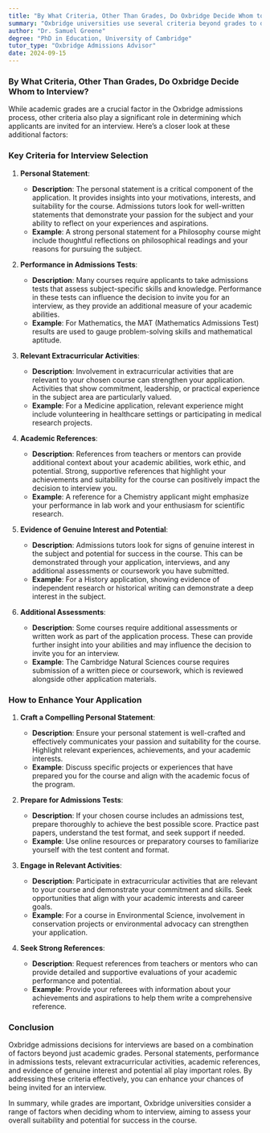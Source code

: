 ```yaml
---
title: "By What Criteria, Other Than Grades, Do Oxbridge Decide Whom to Interview?"
summary: "Oxbridge universities use several criteria beyond grades to decide which applicants to interview. These include the quality of the personal statement, performance in admissions tests, relevant extracurricular activities, and evidence of genuine interest and potential in the chosen subject."
author: "Dr. Samuel Greene"
degree: "PhD in Education, University of Cambridge"
tutor_type: "Oxbridge Admissions Advisor"
date: 2024-09-15
---
```


### By What Criteria, Other Than Grades, Do Oxbridge Decide Whom to Interview?

While academic grades are a crucial factor in the Oxbridge admissions process, other criteria also play a significant role in determining which applicants are invited for an interview. Here’s a closer look at these additional factors:

### Key Criteria for Interview Selection

1. **Personal Statement**:
   - **Description**: The personal statement is a critical component of the application. It provides insights into your motivations, interests, and suitability for the course. Admissions tutors look for well-written statements that demonstrate your passion for the subject and your ability to reflect on your experiences and aspirations.
   - **Example**: A strong personal statement for a Philosophy course might include thoughtful reflections on philosophical readings and your reasons for pursuing the subject.

2. **Performance in Admissions Tests**:
   - **Description**: Many courses require applicants to take admissions tests that assess subject-specific skills and knowledge. Performance in these tests can influence the decision to invite you for an interview, as they provide an additional measure of your academic abilities.
   - **Example**: For Mathematics, the MAT (Mathematics Admissions Test) results are used to gauge problem-solving skills and mathematical aptitude.

3. **Relevant Extracurricular Activities**:
   - **Description**: Involvement in extracurricular activities that are relevant to your chosen course can strengthen your application. Activities that show commitment, leadership, or practical experience in the subject area are particularly valued.
   - **Example**: For a Medicine application, relevant experience might include volunteering in healthcare settings or participating in medical research projects.

4. **Academic References**:
   - **Description**: References from teachers or mentors can provide additional context about your academic abilities, work ethic, and potential. Strong, supportive references that highlight your achievements and suitability for the course can positively impact the decision to interview you.
   - **Example**: A reference for a Chemistry applicant might emphasize your performance in lab work and your enthusiasm for scientific research.

5. **Evidence of Genuine Interest and Potential**:
   - **Description**: Admissions tutors look for signs of genuine interest in the subject and potential for success in the course. This can be demonstrated through your application, interviews, and any additional assessments or coursework you have submitted.
   - **Example**: For a History application, showing evidence of independent research or historical writing can demonstrate a deep interest in the subject.

6. **Additional Assessments**:
   - **Description**: Some courses require additional assessments or written work as part of the application process. These can provide further insight into your abilities and may influence the decision to invite you for an interview.
   - **Example**: The Cambridge Natural Sciences course requires submission of a written piece or coursework, which is reviewed alongside other application materials.

### How to Enhance Your Application

1. **Craft a Compelling Personal Statement**:
   - **Description**: Ensure your personal statement is well-crafted and effectively communicates your passion and suitability for the course. Highlight relevant experiences, achievements, and your academic interests.
   - **Example**: Discuss specific projects or experiences that have prepared you for the course and align with the academic focus of the program.

2. **Prepare for Admissions Tests**:
   - **Description**: If your chosen course includes an admissions test, prepare thoroughly to achieve the best possible score. Practice past papers, understand the test format, and seek support if needed.
   - **Example**: Use online resources or preparatory courses to familiarize yourself with the test content and format.

3. **Engage in Relevant Activities**:
   - **Description**: Participate in extracurricular activities that are relevant to your course and demonstrate your commitment and skills. Seek opportunities that align with your academic interests and career goals.
   - **Example**: For a course in Environmental Science, involvement in conservation projects or environmental advocacy can strengthen your application.

4. **Seek Strong References**:
   - **Description**: Request references from teachers or mentors who can provide detailed and supportive evaluations of your academic performance and potential.
   - **Example**: Provide your referees with information about your achievements and aspirations to help them write a comprehensive reference.

### Conclusion

Oxbridge admissions decisions for interviews are based on a combination of factors beyond just academic grades. Personal statements, performance in admissions tests, relevant extracurricular activities, academic references, and evidence of genuine interest and potential all play important roles. By addressing these criteria effectively, you can enhance your chances of being invited for an interview.

In summary, while grades are important, Oxbridge universities consider a range of factors when deciding whom to interview, aiming to assess your overall suitability and potential for success in the course.
